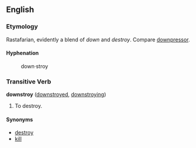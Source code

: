 ==English==
===Etymology===
Rastafarian, evidently a blend of ''down'' and ''destroy''.  Compare [[downpressor]].

====Hyphenation====
:down&middot;stroy

{{protologism}}
===Transitive Verb===
'''downstroy''' ([[downstroyed]], [[downstroying]])

# To destroy.

====Synonyms====
*[[destroy]]
*[[kill]]